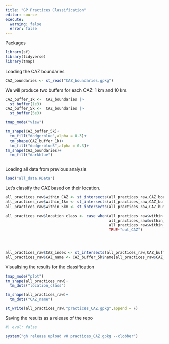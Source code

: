 ```yaml
---
title: "GP Practices Classification"
editor: source
execute: 
  warning: false
  error: false
---
```


Packages

```r
library(sf)
library(tidyverse)
library(tmap)
```

Loading the CAZ boundaries


```r
CAZ_boundaries <- st_read("CAZ_boundaries.gpkg")
```

We will produce two buffers for each CAZ: 1 km and 10 km.

```r
CAZ_buffer_1k <-  CAZ_boundaries |> 
  st_buffer(1e3)
CAZ_buffer_5k <-  CAZ_boundaries |> 
  st_buffer(5e3)
```

```r
tmap_mode("view")

tm_shape(CAZ_buffer_5k)+
  tm_fill("dodgerblue",alpha = 0.3)+
  tm_shape(CAZ_buffer_1k)+
  tm_fill("dodgerblue3",alpha = 0.3)+
tm_shape(CAZ_boundaries)+
  tm_fill("darkblue")
  
```

Loading all data from previous analysis

```r
load("all_data.RData")
```

Let's classify the CAZ based on their location. 


```r
all_practices_raw$within_CAZ <- st_intersects(all_practices_raw,CAZ_boundaries) |> vapply(length,numeric(1)) > 0
all_practices_raw$within_1km <- st_intersects(all_practices_raw,CAZ_buffer_1k) |> vapply(length,numeric(1)) > 0
all_practices_raw$within_5km <- st_intersects(all_practices_raw,CAZ_buffer_5k) |> vapply(length,numeric(1)) > 0

all_practices_raw$location_class <- case_when(all_practices_raw$within_CAZ~"within_CAZ",
                                              all_practices_raw$within_1km~"within_1km",
                                              all_practices_raw$within_5km~"within_5km",
                                              TRUE~"out_CAZ")
                                              
                                              


all_practices_raw$CAZ_index <- st_intersects(all_practices_raw,CAZ_buffer_5k) |> vapply(first,integer(1))
all_practices_raw$CAZ_name <- CAZ_buffer_5k$name[all_practices_raw$CAZ_index]
```

Visualising the results for the classification
```r
tmap_mode("plot")
tm_shape(all_practices_raw)+
  tm_dots("location_class")

tm_shape(all_practices_raw)+
  tm_dots("CAZ_name")
```


```r
st_write(all_practices_raw,"practices_CAZ.gpkg",append = F)
```


Saving the results as a release of the repo
```r
#| eval: false

system("gh release upload v0 practices_CAZ.gpkg --clobber")
```

